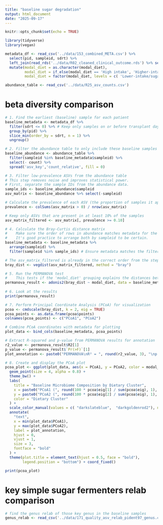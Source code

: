 ```yaml
---
title: "baseline sugar degradation"
output: html_document
date: "2025-09-17"
---
```


```r
knitr::opts_chunk$set(echo = TRUE)
```

```r
library(tidyverse)
library(vegan)
```

```r
metadata_df <- read_csv('../data/153_combined_META.csv') %>% 
  select(pid, sampleid, sdrt) %>% 
  left_join(read_rds('../data/R02_cleaned_clinical_outcome.rds') %>% select(pid, modal_diet) %>%
  mutate(modal_diet = as.character(modal_diet),
         modal_diet = if_else(modal_diet == 'High intake', 'Higher-intake', 'Lower-intake/sugar-enriched'),
         modal_diet = factor(modal_diet, levels = c( 'Lower-intake/sugar-enriched', 'Higher-intake'))))

abundance_table <- read_csv('../data/R25_asv_counts.csv')
```
# beta diversity comparison

```r
# 1. Find the earliest (baseline) sample for each patient
baseline_metadata <- metadata_df %>%
  filter(sdrt <= 0) %>% # Keep only samples on or before transplant day
  group_by(pid) %>%
  slice_min(order_by = sdrt, n = 1) %>%
  ungroup()

# 2. Filter the abundance table to only include these baseline samples
baseline_abundance <- abundance_table %>%
  filter(sampleid %in% baseline_metadata$sampleid) %>% 
  select(- count) %>% 
  spread('asv_key','count_relative', fill = 0)

# 3. Filter low-prevalence ASVs from the abundance table
# This step removes noise and improves statistical power.
# First, separate the sample IDs from the abundance data.
sample_ids <- baseline_abundance$sampleid
asv_matrix <- baseline_abundance %>% select(-sampleid)

# Calculate the prevalence of each ASV (the proportion of samples it appears in)
prevalence <- colSums(asv_matrix > 0) / nrow(asv_matrix)

# Keep only ASVs that are present in at least 10% of the samples
asv_matrix_filtered <- asv_matrix[, prevalence >= 0.10]

# 4. Calculate the Bray-Curtis distance matrix
#    Make sure the order of rows in abundance matches metadata for the test.
#    It's good practice to arrange both by sampleid to be certain.
baseline_metadata <- baseline_metadata %>% 
  arrange(sampleid) %>%
  filter(sampleid %in% sample_ids) # Ensure metadata matches the filtered abundance samples

# The asv_matrix_filtered is already in the correct order from the steps above
bray_dist <- vegdist(asv_matrix_filtered, method = "bray")

# 5. Run the PERMANOVA test
#    This tests if the 'modal_diet' grouping explains the distances between samples
permanova_result <- adonis2(bray_dist ~ modal_diet, data = baseline_metadata, permutations = 999)
  
# 6. Look at the results
print(permanova_result)

```
```r
# 7. Perform Principal Coordinate Analysis (PCoA) for visualization
pcoa <- cmdscale(bray_dist, k = 2, eig = TRUE)
pcoa_points <- as.data.frame(pcoa$points)
colnames(pcoa_points) <- c("PCoA1", "PCoA2")

# Combine PCoA coordinates with metadata for plotting
plot_data <- bind_cols(baseline_metadata, pcoa_points)

# Extract R-squared and p-value from PERMANOVA results for annotation
r2_value <- permanova_result$R2[1]
p_value <- permanova_result$`Pr(>F)`[1]
plot_annotation <- paste0("PERMANOVA\nR² = ", round(r2_value, 3), "\np = ", p_value)

# 8. Create and display the PCoA plot
pcoa_plot <- ggplot(plot_data, aes(x = PCoA1, y = PCoA2, color = modal_diet)) +
  geom_point(size = 4, alpha = 0.8) +
  theme_bw() +
  labs(
    title = "Baseline Microbiome Composition by Dietary Cluster",
    x = paste0("PCoA1 (", round(100 * pcoa$eig[1] / sum(pcoa$eig), 1), "%)"),
    y = paste0("PCoA2 (", round(100 * pcoa$eig[2] / sum(pcoa$eig), 1), "%)"),
    color = "Dietary Cluster"
  ) +
  scale_color_manual(values = c( "darkslateblue",  "darkgoldenrod2"), name = '') +
  annotate(
    "text", 
    x = min(plot_data$PCoA1), 
    y = max(plot_data$PCoA2), 
    label = plot_annotation, 
    hjust = 0, 
    vjust = 1, 
    size = 3,
    fontface = "bold"
  ) +
  theme(plot.title = element_text(hjust = 0.5, face = "bold"),
        legend.position = "bottom") + coord_fixed()

print(pcoa_plot)

```
# key simple sugar fermenters relab comparison

```r
# find the genus relab of those key genus in the baseline samples
genus_relab <- read_csv('../data/171_quality_asv_relab_pident97_genus.csv')
```
```r

```

